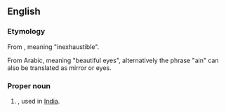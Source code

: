 ==English==

===Etymology===
From {{etyl|sa}}, meaning "inexhaustible".

From Arabic, meaning "beautiful eyes", alternatively the phrase "ain" can also be translated as mirror or eyes.

===Proper noun===
{{en-proper noun}}

# {{given name|female|from=India}}, used in [[India]].